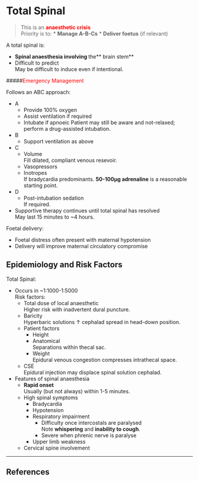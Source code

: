 # Total Spinal


> This is an <span style="color:red">**anaesthetic crisis**</span>\
> Priority is to:
>* **Manage A-B-Cs**
>* **Deliver foetus** (if relevant)

A total spinal is:

* **Spinal anaesthesia involving **the** brain stem**
* Difficult to predict\
May be difficult to induce even if intentional.


#####<span style="color:red">Emergency Management</span>

Follows an ABC approach:

* A
	* Provide 100% oxygen
	* Assist ventilation if required
	* Intubate if apnoeic 
	Patient may still be aware and not-relaxed; perform a drug-assisted intubation.
* B
	* Support ventilation as above
* C
	* Volume\
	Fill dilated, compliant venous resevoir.
	* Vasopressors\
	* Inotropes\
	If bradycardia predominants. **50-100µg adrenaline** is a reasonable starting point.
* D
	* Post-intubation sedation\
	If required.
* Supportive therapy continues until total spinal has resolved\
May last 15 minutes to ~4 hours.


Foetal delivery:

* Foetal distress often present with maternal hypotension
* Delivery will improve maternal circulatory compromise


## Epidemiology and Risk Factors

Total Spinal:

* Occurs in ~1:1000-1:5000\
Risk factors:
	* Total dose of local anaesthetic\
	Higher risk with inadvertent dural puncture.
	* Baricity\
	Hyperbaric solutions ↑ cephalad spread in head-down position.
	* Patient factors
		* Height
		* Anatomical\
		Separations within thecal sac.
		* Weight\
		Epidural venous congestion compresses intrathecal space.
	* CSE\
	Epidural injection may displace spinal solution cephalad.
* Features of spinal anaesthesia
	* **Rapid onset**\
	Usually (but not always) within 1-5 minutes.
	* High spinal symptoms
		* Bradycardia
		* Hypotension
		* Respiratory impairment
			* Difficulty once intercostals are paralysed\
			Note **whispering** and **inability to cough**.
			* Severe when phrenic nerve is paralyse\
		* Upper limb weakness
	* Cervical spine involvement


---

## References


